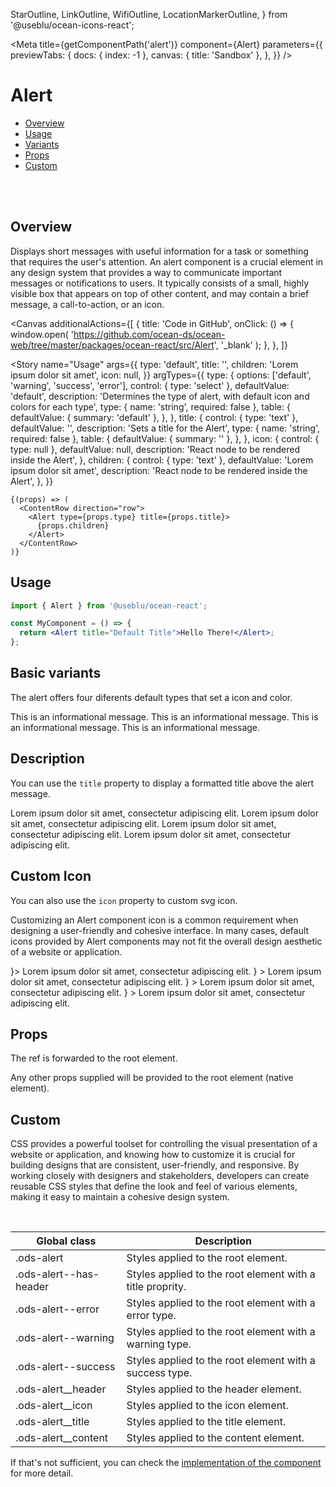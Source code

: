 
  StarOutline,
  LinkOutline,
  WifiOutline,
  LocationMarkerOutline,
} from '@useblu/ocean-icons-react';


<Meta
  title={getComponentPath('alert')}
  component={Alert}
  parameters={{
    previewTabs: {
      docs: { index: -1 },
      canvas: { title: 'Sandbox' },
    },
  }}
/>

# Alert

- [Overview](#overview)
- [Usage](#usage)
- [Variants](#variants)
- [Props](#props)
- [Custom](#customization)

<br />
<br />

## Overview <a name="overview"></a>

Displays short messages with useful information for a task or something that requires the user's attention.
An alert component is a crucial element in any design system that provides a way to communicate important
messages or notifications to users. It typically consists of a small, highly visible box that appears on top
of other content, and may contain a brief message, a call-to-action, or an icon.

<Canvas
  additionalActions={[
    {
      title: 'Code in GitHub',
      onClick: () => {
        window.open(
          'https://github.com/ocean-ds/ocean-web/tree/master/packages/ocean-react/src/Alert',
          '_blank'
        );
      },
    },
  ]}
>
  <Story
    name="Usage"
    args={{
      type: 'default',
      title: '',
      children: 'Lorem ipsum dolor sit amet',
      icon: null,
    }}
    argTypes={{
      type: {
        options: ['default', 'warning', 'success', 'error'],
        control: { type: 'select' },
        defaultValue: 'default',
        description:
          'Determines the type of alert, with default icon and colors for each type',
        type: { name: 'string', required: false },
        table: {
          defaultValue: { summary: 'default' },
        },
      },
      title: {
        control: { type: 'text' },
        defaultValue: '',
        description: 'Sets a title for the Alert',
        type: { name: 'string', required: false },
        table: {
          defaultValue: { summary: '' },
        },
      },
      icon: {
        control: { type: null },
        defaultValue: null,
        description: 'React node to be rendered inside the Alert',
      },
      children: {
        control: { type: 'text' },
        defaultValue: 'Lorem ipsum dolor sit amet',
        description: 'React node to be rendered inside the Alert',
      },
    }}
  >
    {(props) => (
      <ContentRow direction="row">
        <Alert type={props.type} title={props.title}>
          {props.children}
        </Alert>
      </ContentRow>
    )}
  </Story>
</Canvas>

## Usage <a name="usage"></a>

```jsx
import { Alert } from '@useblu/ocean-react';

const MyComponent = () => {
  return <Alert title="Default Title">Hello There!</Alert>;
};
```

## Basic variants <a name="variants"></a>

The alert offers four diferents default types that set a icon and color.

<Canvas>
  <Story name="Simple alerts">
    <ContentRow>
      <Alert>This is an informational message.</Alert>
      <Alert type="warning">This is an informational message.</Alert>
      <Alert type="error">This is an informational message.</Alert>
      <Alert type="success">This is an informational message.</Alert>
    </ContentRow>
  </Story>
</Canvas>

## Description

You can use the `title` property to display a formatted title above the alert message.

<Canvas>
  <Story name="Alert with description">
    <ContentRow>
      <Alert title="Default Title">
        Lorem ipsum dolor sit amet, consectetur adipiscing elit.
      </Alert>
      <Alert type="warning" title="Warning Title">
        Lorem ipsum dolor sit amet, consectetur adipiscing elit.
      </Alert>
      <Alert type="error" title="Error Title">
        Lorem ipsum dolor sit amet, consectetur adipiscing elit.
      </Alert>
      <Alert type="success" title="Success Title!">
        Lorem ipsum dolor sit amet, consectetur adipiscing elit.
      </Alert>
    </ContentRow>
  </Story>
</Canvas>

## Custom Icon

You can also use the `icon` property to custom svg icon.

Customizing an Alert component icon is a common requirement
when designing a user-friendly and cohesive interface. In many cases,
default icons provided by Alert components may not fit the overall
design aesthetic of a website or application.

<Canvas>
  <Story name="Alert with icon">
    <ContentRow>
      <Alert title="Alert with a custom icon!" icon={<StarOutline size={24} />}>
        Lorem ipsum dolor sit amet, consectetur adipiscing elit.
      </Alert>
      <Alert
        title="Alert with a custom icon!"
        type="warning"
        icon={<LinkOutline size={24} />}
      >
        Lorem ipsum dolor sit amet, consectetur adipiscing elit.
      </Alert>
      <Alert
        title="Alert with a custom icon!"
        type="error"
        icon={<WifiOutline size={24} />}
      >
        Lorem ipsum dolor sit amet, consectetur adipiscing elit.
      </Alert>
      <Alert
        title="Alert with a custom icon!"
        type="success"
        icon={<LocationMarkerOutline size={24} />}
      >
        Lorem ipsum dolor sit amet, consectetur adipiscing elit.
      </Alert>
    </ContentRow>
  </Story>
</Canvas>

## Props <a name="props"></a>

<ArgsTable story="Usage" of="." />

The ref is forwarded to the root element.

Any other props supplied will be provided to the root element (native element).

## Custom <a name="customization"></a>

CSS provides a powerful toolset for controlling the visual presentation of a website or application,
and knowing how to customize it is crucial for building designs that are consistent, user-friendly,
and responsive. By working closely with designers and stakeholders, developers can create reusable CSS
styles that define the look and feel of various elements, making it easy to maintain a cohesive design system.

<br />

| Global class           | Description                                               |
| ---------------------- | --------------------------------------------------------- |
| .ods-alert             | Styles applied to the root element.                       |
| .ods-alert--has-header | Styles applied to the root element with a title proprity. |
| .ods-alert--error      | Styles applied to the root element with a error type.     |
| .ods-alert--warning    | Styles applied to the root element with a warning type.   |
| .ods-alert--success    | Styles applied to the root element with a success type.   |
| .ods-alert\_\_header   | Styles applied to the header element.                     |
| .ods-alert\_\_icon     | Styles applied to the icon element.                       |
| .ods-alert\_\_title    | Styles applied to the title element.                      |
| .ods-alert\_\_content  | Styles applied to the content element.                    |

If that's not sufficient, you can check the
[implementation of the component](https://github.com/ocean-ds/ocean-web/tree/master/packages/ocean-react/src/Alert)
for more detail.
